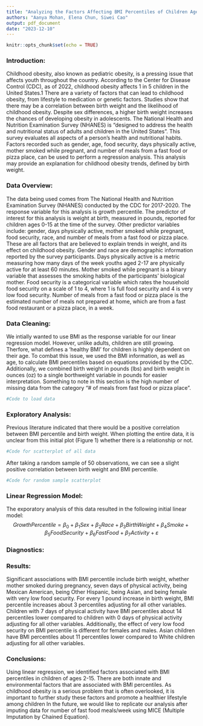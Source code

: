 ```yaml
---
title: "Analyzing the Factors Affecting BMI Percentiles of Children Aged 2-15"
authors: "Aanya Mohan, Elena Chun, Siwei Cao"
output: pdf_document
date: "2023-12-10"
---
```


```r
knitr::opts_chunk$set(echo = TRUE)
```

### Introduction:
Childhood obesity, also known as pediatric obesity, is a pressing issue that affects youth throughout the country. According to the Center for Disease Control (CDC), 
as of 2022, childhood obesity affects 1 in 5 children in the United States.1 There are a variety of factors that can lead to childhood obesity, from lifestyle to medication 
or genetic factors. Studies show that there may be a correlation between birth weight and the likelihood of childhood obesity. Despite sex differences, a higher birth weight 
increases the chances of developing obesity in adolescents. The National Health and Nutrition Examination Survey (NHANES) is “designed to address the health and nutritional 
status of adults and children in the United States”. This survey evaluates all aspects of a person’s health and nutritional habits. Factors recorded such as gender, age, food 
security, days physically active, mother smoked while pregnant, and number of meals from a fast food or pizza place, can be used to perform a regression analysis. This analysis 
may provide an explanation for childhood obesity trends, defined by birth weight. 

### Data Overview:
The data being used comes from The National Health and Nutrition Examination Survey (NHANES) conducted by the CDC for 2017-2020. The response variable for this analysis is 
growth percentile. The predictor of interest for this analysis is weight at birth, measured in pounds, reported for children ages 0-15 at the time of the survey. Other predictor 
variables include: gender, days physically active, mother smoked while pregnant, food security, race, and number of meals from a fast food or pizza place. These are all factors 
that are believed to explain trends in weight, and its effect on childhood obesity. Gender and race are demographic information reported by the survey participants. Days physically 
active is a metric measuring how many days of the week youths aged 2-17 are physically active for at least 60 minutes. Mother smoked while pregnant is a binary variable that 
assesses the smoking habits of the participants' biological mother. Food security is a categorical variable which rates the household food security on a scale of 1 to 4, where 1 is 
full food security and 4 is very low food security. Number of meals from a fast food or pizza place is the estimated number of meals not prepared at home, which are from a fast food 
restaurant or a pizza place, in a week. 

### Data Cleaning:
We intially wanted to use BMI as the response variable for our linear regression model. However, unlike adults, children are still growing. Therfore, what defines a 'healthy BMI' for 
children is highly dependent on their age. To combat this issue, we used the BMI information, as well as age, to calculate BMI percentiles based on equations provided by the CDC. 
Additionally, we combined birth weight in pounds (lbs) and birth weight in ounces (oz) to a single borthweight variable in pounds for easier interpretation. Something to note in this
section is the high number of missing data from the category "# of meals from fast food or pizza place". 
```r
#Code to load data
```

### Exploratory Analysis:
Previous literature indicated that there would be a positive correlation between BMI percentile and birth weight. When plotting the entire data, it is unclear from this initial plot 
(Figure 1) whether there is a relationship or not. 
```r
#Code for scatterplot of all data
```
After taking a random sample of 50 observations, we can see a slight positive correlation between birth weight and BMI percentile. 
```r
#Code for random sample scatterplot
```

### Linear Regression Model:
The exporatory analysis of this data resulted in the following initial linear model:
$$Growth Percentile = \beta_{0} + \beta_{1}Sex + \beta_{2}Race + \beta_{3}BirthWeight + \beta_{4}Smoke + \beta_{5}FoodSecurity + \beta_{6}FastFood + \beta_{7}Activity + \varepsilon$$


### Diagnostics:

### Results:
Significant associations with BMI percentile include birth weight, whether mother smoked during pregnancy, seven days of physical activity, being Mexican American, being Other Hispanic,
being Asian, and being female with very low food security. For every 1 pound increase in birth weight, BMI percentile increases about 3 percentiles adjusting for all other variables.
Children with 7 days of physical activity have BMI percentiles about 14 percentiles lower compared to children with 0 days of physical activity adjusting for all other variables. 
Additionally, the effect of very low food security on BMI percentile is different for females and males. Asian children have BMI percentiles about 11 percentiles lower compared to 
White children adjusting for all other variables. 

### Conclusions:
Using linear regression, we identified factors associated with BMI percentiles in children of ages 2-15. There are both innate and environmental factors that are associated with 
BMI percentiles. As childhood obesity is a serious problem that is often overlooked, it is important to further study these factors and promote a healthier lifestyle among children
In the future, we would like to replicate our analysis after imputing data for number of fast food meals/week using MICE (Multiple Imputation by Chained Equation). 

